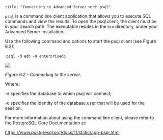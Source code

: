 ```
title: "Connecting to Advanced Server with psql"
```

<div id="connecting_to_advanced_server_with_psql" class="registered_link"></div>

`psql` is a command line client application that allows you to execute SQL commands and view the results. To open the psql client, the client must be in your search path. The executable resides in the `bin` directory, under your Advanced Server installation.

Use the following command and options to start the psql client (see Figure 6.2):

​			`psql -d edb -U enterprisedb`

![](C:\Users\Charm\Desktop\11\11\01_epas_inst_linux\images\connecting_to_the_server.png)

*Figure 6.2 - Connecting to the server.*

Where:

\-`d` specifies the database to which psql will connect;

\-`U` specifies the identity of the database user that will be used for the session.

For more information about using the command line client, please refer to the PostgreSQL Core Documentation at:

<https://www.postgresql.org/docs/11/static/app-psql.html>
